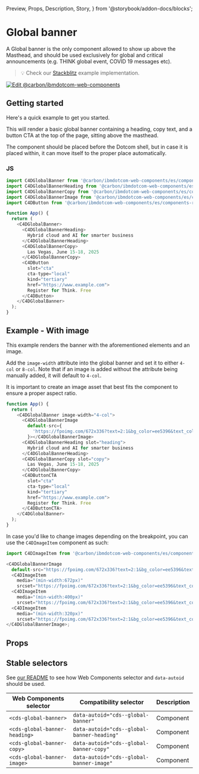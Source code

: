   Preview,
  Props,
  Description,
  Story,
} from '@storybook/addon-docs/blocks';

# Global banner

A Global banner is the only component allowed to show up above the Masthead,
and should be used exclusively for global and critical announcements (e.g. THINK
global event, COVID 19 messages etc).

> 💡 Check our
> [Stackblitz](https://stackblitz.com/github/carbon-design-system/carbon-for-ibm-dotcom/tree/main/packages/web-components/examples/stackblitz/components-react/global-banner)
> example implementation.

[![Edit @carbon/ibmdotcom-web-components](https://developer.stackblitz.com/img/open_in_stackblitz.svg)](https://stackblitz.com/github/carbon-design-system/carbon-for-ibm-dotcom/tree/main/packages/web-components/examples/codesandbox/components-react/global-banner)

## Getting started

Here's a quick example to get you started.

This will render a basic global banner containing a heading, copy text, and a
button CTA at the top of the page, sitting above the masthead.

The component should be placed before the Dotcom shell, but in case it is placed
within, it can move itself to the proper place automatically.

### JS

```javascript
import C4DGlobalBanner from '@carbon/ibmdotcom-web-components/es/components-react/global-banner/global-banner';
import C4DGlobalBannerHeading from '@carbon/ibmdotcom-web-components/es/components-react/global-banner/global-banner-heading';
import C4DGlobalBannerCopy from '@carbon/ibmdotcom-web-components/es/components-react/global-banner/global-banner-copy';
import C4DGlobalBannerImage from '@carbon/ibmdotcom-web-components/es/components-react/global-banner/global-banner-image';
import C4DButton from '@carbon/ibmdotcom-web-components/es/components-react/button/button';

function App() {
  return (
    <C4DGlobalBanner>
      <C4DGlobalBannerHeading>
        Hybrid cloud and AI for smarter business
      </C4DGlobalBannerHeading>
      <C4DGlobalBannerCopy>
        Las Vegas, June 15-18, 2025
      </C4DGlobalBannerCopy>
      <C4DButton
        slot="cta"
        cta-type="local"
        kind="tertiary"
        href="https://www.example.com">
        Register for Think. Free
      </C4DButton>
    </C4DGlobalBanner>
  );
}
```

## Example - With image

This example renders the banner with the aforementioned elements and an image.

Add the `image-width` attribute into the global banner and set it to either
`4-col` or `8-col`. Note that if an image is added without the attribute being
manually added, it will default to `4-col`.

It is important to create an image asset that best fits the component to ensure
a proper aspect ratio.

```javascript
function App() {
  return (
    <C4DGlobalBanner image-width="4-col">
      <C4DGlobalBannerImage
        default-src={
          'https://fpoimg.com/672x336?text=2:1&bg_color=ee5396&text_color=161616'
        }></C4DGlobalBannerImage>
      <C4DGlobalBannerHeading slot="heading">
        Hybrid cloud and AI for smarter business
      </C4DGlobalBannerHeading>
      <C4DGlobalBannerCopy slot="copy">
        Las Vegas, June 15-18, 2025
      </C4DGlobalBannerCopy>
      <C4DButtonCTA
        slot="cta"
        cta-type="local"
        kind="tertiary"
        href="https://www.example.com">
        Register for Think. Free
      </C4DButtonCTA>
    </C4DGlobalBanner>
  );
}
```

In case you'd like to change images depending on the breakpoint, you can use the
`C4DImageItem` component as such:

```javascript
import C4DImageItem from '@carbon/ibmdotcom-web-components/es/components-react/image/image-item';

<C4DGlobalBannerImage
  default-src="https://fpoimg.com/672x336?text=2:1&bg_color=ee5396&text_color=161616">
  <C4DImageItem
    media="(min-width:672px)"
    srcset="https://fpoimg.com/672x336?text=2:1&bg_color=ee5396&text_color=161616"></C4DImageItem>
  <C4DImageItem
    media="(min-width:400px)"
    srcset="https://fpoimg.com/672x336?text=2:1&bg_color=ee5396&text_color=161616"></C4DImageItem>
  <C4DImageItem
    media="(min-width:320px)"
    srcset="https://fpoimg.com/672x336?text=2:1&bg_color=ee5396&text_color=161616"></C4DImageItem>
</C4DGlobalBannerImage>;
```

## Props

<Props of={PropTypesRef} />

## Stable selectors

See
[our README](https://github.com/carbon-design-system/carbon-for-ibm-dotcom/tree/main/packages/web-components#stable-selectors-for-analytics-and-integratione2e-testing-in-web-components)
to see how Web Components selector and `data-autoid` should be used.

| Web Components selector          | Compatibility selector                        | Description |
| -------------------------------- | --------------------------------------------- | ----------- |
| `<cds-global-banner>`         | `data-autoid="cds--global-banner"`         | Component   |
| `<cds-global-banner-heading>` | `data-autoid="cds--global-banner-heading"` | Component   |
| `<cds-global-banner-copy>`    | `data-autoid="cds--global-banner-copy"`    | Component   |
| `<cds-global-banner-image>`   | `data-autoid="cds--global-banner-image"`   | Component   |

<Description markdown={contributing} />
